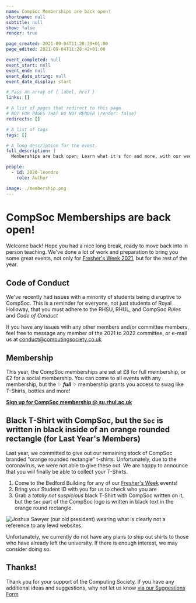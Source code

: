 ```yaml
---
name: CompSoc Memberships are back open!
shortname: null
subtitle: null
show: false
render: true

page_created: 2021-09-04T11:28:39+01:00
page_edited: 2021-09-04T11:28:42+01:00

event_completed: null
event_start: null
event_end: null
event_date_string: null
event_date_display: start

# Pass an array of { label, href }
links: []

# A list of pages that redirect to this page
# NOT FOR PAGES THAT DO NOT RENDER (render: false)
redirects: []

# A list of tags
tags: []

# A long description for the event.
full_description: |
  Memberships are back open; Learn what it's for and more, with our weekly newsletter.

people:
  - id: 2020-leondro
    role: Author

image: ./membership.png
---
```



# CompSoc Memberships are back open!

Welcome back! Hope you had a nice long break, ready to move back into in person teaching.
We've done a lot of work and preparation to bring you some great events, not only for [Fresher's Week 2021][1], but for the rest of the year.

## Code of Conduct

We've recently had issues with a minority of students being disruptive to CompSoc. This is a reminder for everyone, not just students of Royal Holloway, that you must adhere to the RHSU, RHUL, and CompSoc _Rules_ and _Code of Conduct_

If you have any issues with any other members and/or committee members, feel free to message any member of the 2021 to 2022 committee, or e-mail us at <conduct@computingsociety.co.uk>

## Membership

This year, the CompSoc memberships are set at £8 for full membership, or £2 for a social membership.
You can come to all events with any membership, but the ✨ **_*full*_** ✨ membership grants you access to swag like T-Shirts, bottles and more!

[**Sign up for CompSoc membership @ su.rhul.ac.uk**][2]

## Black T-Shirt with CompSoc, but the `Soc` is written in black inside of an orange rounded rectangle (for Last Year's Members)

Last year, we committed to give out our remaining stock of CompSoc branded "orange rounded rectangle" t-shirts. Unfortunately, due to the coronavirus, we were not able to give these out.
We are happy to announce that you will finally be able to collect your T-Shirts.

1. Come to the Bedford Building for any of our [Fresher's Week][1] events!
1. Bring your Student ID with you for us to check who you are
1. Grab a _totally not suspicious_ black T-Shirt with CompSoc written on it, but the `Soc` part of the CompSoc logo is written in black text in the orange round rectangle.

<div className="col-12 col-md-8">

![Joshua Sawyer (our old president) wearing what is clearly not a reference to any lewd websites.](./pornhub.png)

</div>

Unfortunately, we currently do not have any plans to ship out shirts to those who have already left the university. If there is enough interest, we may consider doing so.

## Thanks!

Thank you for your support of the Computing Society.
If you have any additional ideas and suggestions, why not let us know [via our Suggestions Form][3]

[1]: /events/freshers2021
[2]: https://www.su.rhul.ac.uk/societies/a-z/computing/
[3]: https://suggest.cmpsc.uk/
